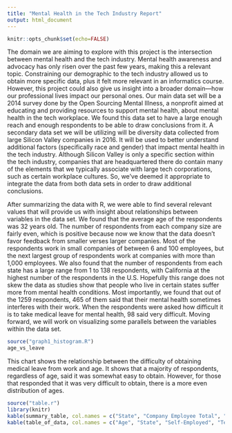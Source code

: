```yaml
---
title: "Mental Health in the Tech Industry Report"
output: html_document
---
```

```r
knitr::opts_chunk$set(echo=FALSE)
```

The domain we are aiming to explore with this project is the intersection between mental health and the tech industry. Mental health awareness and advocacy has only risen over the past few years, making this a relevant topic. Constraining our demographic to the tech industry allowed us to obtain more specific data, plus it felt more relevant in an informatics course. However, this project could also give us insight into a broader domain—how our professional lives impact our personal ones. Our main data set will be a 2014 survey done by the Open Sourcing Mental Illness, a nonprofit aimed at educating and providing resources to support mental health, about mental health in the tech workplace. We found this data set to have a large enough reach and enough respondents to be able to draw conclusions from it. A secondary data set we will be utilizing will be diversity data collected from large Silicon Valley companies in 2016. It will be used to better understand additional factors (specifically race and gender) that impact mental health in the tech industry. Although Silicon Valley is only a specific section within the tech industry, companies that are headquartered there do contain many of the elements that we typically associate with large tech corporations, such as certain workplace cultures. So, we’ve deemed it appropriate to integrate the data from both data sets in order to draw additional conclusions.

After summarizing the data with R, we were able to find several relevant values that will provide us with insight about relationships between variables in the data set. We found that the average age of the respondents was 32 years old. The number of respondents from each company size are fairly even, which is positive because now we know that the data doesn't favor feedback from smaller verses larger companies. Most of the respondents work in small companies of between 6 and 100 employees, but the next largest group of respondents work at companies with more than 1,000 employees. We also found that the number of respondents from each state has a large range from 1 to 138 respondents, with California at the highest number of the respondents in the U.S. Hopefully this range does not skew the data as studies show that people who live in certain states suffer more from mental health conditions. Most importantly, we found that out of the 1259 respondents, 465 of them said that their mental health sometimes interferes with their work. When the respondents were asked how difficult it is to take medical leave for mental health, 98 said very difficult. Moving forward, we will work on visualizing some parallels between the variables within the data set.

```r
source("graph1_histogram.R")
age_vs_leave
```

This chart shows the relationship between the difficulty of obtaining medical leave from work and age. It shows that a majority of respondents, regardless of age, said it was somewhat easy to obtain. However, for those that responded that it was very difficult to obtain, there is a more even distribution of ages.

```r
source("table.r")
library(knitr)
kable(summary_table, col.names = c("State", "Company Employee Total", "Proportion with Family History of Mental Illness", "Proportion with Previous MH Treatment", "Proportion with Mental Health Benefits Provided at Work", "Proportion Comfortable Discussing MH with Coworkers", "Proportion Comfortable Discussing MH with Supervisors"))
kable(table_of_data, col.names = c("Age", "State", "Self-Employed", "Tech Company", "Family History of Mental Illness", "Previous Treatment for Mental Illness", "Mental Illness Effects Work", "Company Employee Total", "Majority of Work Remote", "Mental Health Benefits Provided", "Aware of Mental Health Care Provided", "Easy to Take Leave", "Comfortable Discussing MH With Coworkers", "Comfortable Discussing MH with Supervisors"))
```

